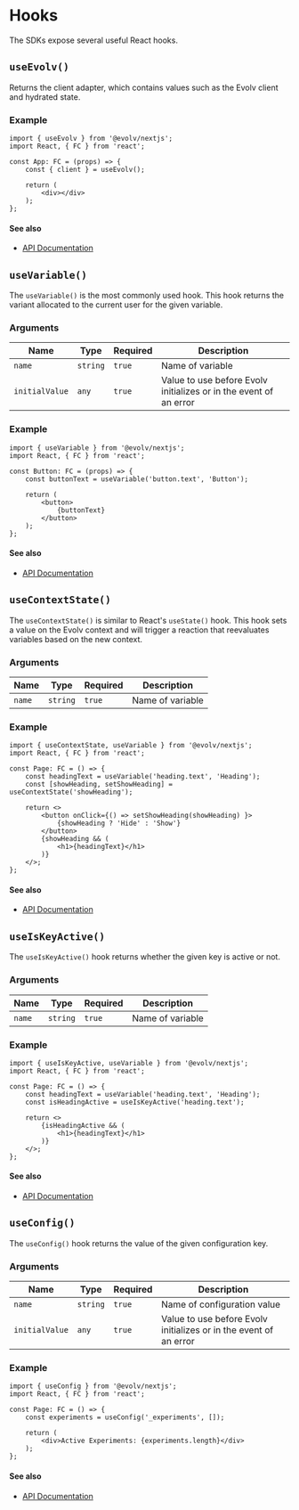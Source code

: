 # Hooks
The SDKs expose several useful React hooks.

## `useEvolv()`
Returns the client adapter, which contains values such as the Evolv client and hydrated state.

### Example
```tsx title="src/components/App.tsx" showLineNumbers
import { useEvolv } from '@evolv/nextjs';
import React, { FC } from 'react';

const App: FC = (props) => {
	const { client } = useEvolv();

	return (
		<div></div>
	);
};
```

#### See also
* [API Documentation](/api/modules/evolv_react#useevolv)

## `useVariable()`

The `useVariable()` is the most commonly used hook. This hook returns the variant allocated to the current user for the given variable.

### Arguments

| Name | Type | Required | Description |
| --- | --- | --- | --- |
| `name` | `string` | `true` | Name of variable |
| `initialValue` | `any` | `true` | Value to use before Evolv initializes or in the event of an error |

### Example
```tsx title="src/components/Button.tsx" showLineNumbers
import { useVariable } from '@evolv/nextjs';
import React, { FC } from 'react';

const Button: FC = (props) => {
	const buttonText = useVariable('button.text', 'Button');

	return (
		<button>
			{buttonText}
		</button>
	);
};
```

#### See also
* [API Documentation](/api/modules/evolv_react#usevariable)

## `useContextState()`
The `useContextState()` is similar to React's `useState()` hook. This hook sets a value on the Evolv context and will
trigger a reaction that reevaluates variables based on the new context.

### Arguments

| Name | Type | Required | Description |
| --- | --- | --- | --- |
| `name` | `string` | `true` | Name of variable |

### Example
```tsx title="src/components/page.tsx" showLineNumbers
import { useContextState, useVariable } from '@evolv/nextjs';
import React, { FC } from 'react';

const Page: FC = () => {
	const headingText = useVariable('heading.text', 'Heading');
	const [showHeading, setShowHeading] = useContextState('showHeading');

	return <>
		<button onClick={() => setShowHeading(showHeading) }>
			{showHeading ? 'Hide' : 'Show'}
		</button>
		{showHeading && (
			<h1>{headingText}</h1>
		)}
	</>;
};
```

#### See also
* [API Documentation](/api/modules/evolv_react#usecontextstate)

## `useIsKeyActive()`
The `useIsKeyActive()` hook returns whether the given key is active or not.

### Arguments

| Name | Type | Required | Description |
| --- | --- | --- | --- |
| `name` | `string` | `true` | Name of variable |

### Example
```tsx title="src/components/page.tsx" showLineNumbers
import { useIsKeyActive, useVariable } from '@evolv/nextjs';
import React, { FC } from 'react';

const Page: FC = () => {
	const headingText = useVariable('heading.text', 'Heading');
	const isHeadingActive = useIsKeyActive('heading.text');

	return <>
		{isHeadingActive && (
			<h1>{headingText}</h1>
		)}
	</>;
};
```

#### See also
* [API Documentation](/api/modules/evolv_react#useiskeyactive)

## `useConfig()`
The `useConfig()` hook returns the value of the given configuration key.

### Arguments

| Name | Type | Required | Description |
| --- | --- | --- | --- |
| `name` | `string` | `true` | Name of configuration value |
| `initialValue` | `any` | `true` | Value to use before Evolv initializes or in the event of an error |

### Example
```tsx title="src/components/page.tsx" showLineNumbers
import { useConfig } from '@evolv/nextjs';
import React, { FC } from 'react';

const Page: FC = () => {
	const experiments = useConfig('_experiments', []);

	return (
		<div>Active Experiments: {experiments.length}</div>
	);
};
```

#### See also
* [API Documentation](/api/modules/evolv_react#useconfig)
